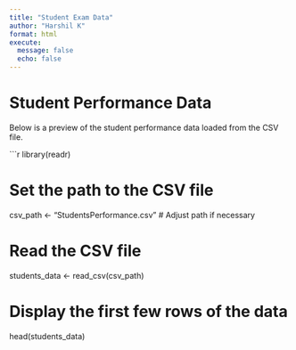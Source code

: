 ```yaml
---
title: "Student Exam Data"
author: "Harshil K"
format: html
execute: 
  message: false
  echo: false
---
```



# Student Performance Data

Below is a preview of the student performance data loaded from the CSV file.

```r
library(readr)

# Set the path to the CSV file
csv_path <- "StudentsPerformance.csv"  # Adjust path if necessary

# Read the CSV file
students_data <- read_csv(csv_path)

# Display the first few rows of the data
head(students_data)
